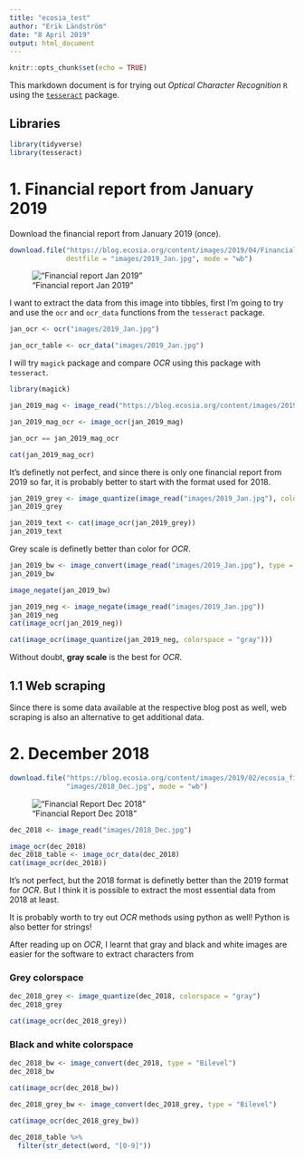 ```yaml
---
title: "ecosia_test"
author: "Erik Ländström"
date: "8 April 2019"
output: html_document
---
```


```r
knitr::opts_chunk$set(echo = TRUE)
```

This markdown document is for trying out _Optical Character Recognition_ `R` 
using the [`tesseract`](https://ropensci.org/blog/2016/11/16/tesseract/) 
package.

## Libraries

```r
library(tidyverse)
library(tesseract)
```

# 1. Financial report from January 2019

Download the financial report from January 2019 (once).

```r
download.file("https://blog.ecosia.org/content/images/2019/04/Financial-Report-January-2019-ecosia-.jpg",
              destfile = "images/2019_Jan.jpg", mode = "wb")
```

!["Financial report Jan 2019"](images/2019_Jan.jpg)

I want to extract the data from this image into tibbles, first I'm going to try
and use the `ocr` and `ocr_data` functions from the `tesseract` package.

```r
jan_ocr <- ocr("images/2019_Jan.jpg")

jan_ocr_table <- ocr_data("images/2019_Jan.jpg")

```

I will try `magick` package and compare _OCR_ using this package with `tesseract`.

```r
library(magick)
```

```r
jan_2019_mag <- image_read("https://blog.ecosia.org/content/images/2019/04/Financial-Report-January-2019-ecosia-.jpg")

jan_2019_mag_ocr <- image_ocr(jan_2019_mag)

jan_ocr == jan_2019_mag_ocr

cat(jan_2019_mag_ocr)
```

It's definetly not perfect, and since there is only one financial report from 
2019 so far, it is probably better to start with the format used for 2018.

```r
jan_2019_grey <- image_quantize(image_read("images/2019_Jan.jpg"), colorspace = "gray")
jan_2019_grey

jan_2019_text <- cat(image_ocr(jan_2019_grey))
jan_2019_text
```

Grey scale is definetly better than color for _OCR_.

```r
jan_2019_bw <- image_convert(image_read("images/2019_Jan.jpg"), type = "Bilevel")
jan_2019_bw

image_negate(jan_2019_bw)

jan_2019_neg <- image_negate(image_read("images/2019_Jan.jpg"))
jan_2019_neg
cat(image_ocr(jan_2019_neg))

cat(image_ocr(image_quantize(jan_2019_neg, colorspace = "gray")))
```

Without doubt, __gray scale__ is the best for _OCR_.

## 1.1 Web scraping

Since there is some data available at the respective blog post as well, web 
scraping is also an alternative to get additional data.

# 2. December 2018

```r
download.file("https://blog.ecosia.org/content/images/2019/02/ecosia_financial_report_december_2018_EN.jpg",
              "images/2018_Dec.jpg", mode = "wb")
```

!["Financial Report Dec 2018"](images/2018_Dec.jpg)

```r
dec_2018 <- image_read("images/2018_Dec.jpg")

image_ocr(dec_2018)
dec_2018_table <- image_ocr_data(dec_2018)
cat(image_ocr(dec_2018))
```

It's not perfect, but the 2018 format is definetly better than the 2019 format 
for _OCR_. But I think it is possible to extract the most essential data from
2018 at least.

It is probably worth to try out _OCR_ methods using python as well! Python is 
also better for strings! 

After reading up on _OCR_, I learnt that gray and black and white images are 
easier for the software to extract characters from


### Grey colorspace
```r
dec_2018_grey <- image_quantize(dec_2018, colorspace = "gray")
dec_2018_grey

cat(image_ocr(dec_2018_grey))
```

### Black and white colorspace

```r
dec_2018_bw <- image_convert(dec_2018, type = "Bilevel")
dec_2018_bw

cat(image_ocr(dec_2018_bw))

dec_2018_grey_bw <- image_convert(dec_2018_grey, type = "Bilevel")

cat(image_ocr(dec_2018_grey_bw))
```



```r
dec_2018_table %>%
  filter(str_detect(word, "[0-9]"))

```


```r
```

